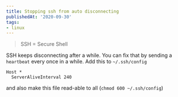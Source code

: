 ```yaml
---
title: Stopping ssh from auto disconnecting
publishedAt: '2020-09-30'
tags:
- linux
---
```


> SSH = Secure Shell

SSH keeps disconnecting after a while. You can fix that by sending a `heartbeat` every once in a while. Add this to
`~/.ssh/config`
```
Host *
  ServerAliveInterval 240
```
and also make this file read-able to all (`chmod 600 ~/.ssh/config`)